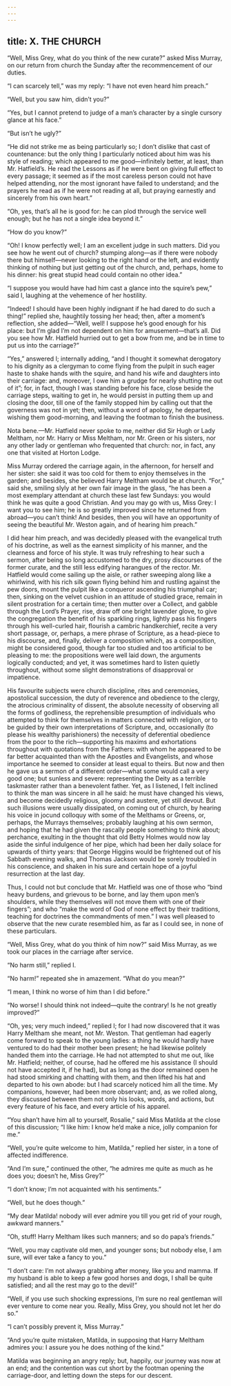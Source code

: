 ```yaml
---
---
---
```

title: X. THE CHURCH
---


“Well, Miss Grey, what do you think of the new curate?” asked Miss Murray, on our return from church the Sunday after the recommencement of our duties.

“I can scarcely tell,” was my reply: “I have not even heard him preach.”

“Well, but you saw him, didn’t you?”

“Yes, but I cannot pretend to judge of a man’s character by a single cursory glance at his face.”

“But isn’t he ugly?”

“He did not strike me as being particularly so; I don’t dislike that cast of countenance: but the only thing I particularly noticed about him was his style of reading; which appeared to me good—infinitely better, at least, than Mr. Hatfield’s. He read the Lessons as if he were bent on giving full effect to every passage; it seemed as if the most careless person could not have helped attending, nor the most ignorant have failed to understand; and the prayers he read as if he were not reading at all, but praying earnestly and sincerely from his own heart.”

“Oh, yes, that’s all he is good for: he can plod through the service well enough; but he has not a single idea beyond it.”

“How do you know?”

“Oh! I know perfectly well; I am an excellent judge in such matters. Did you see how he went out of church? stumping along—as if there were nobody there but himself—never looking to the right hand or the left, and evidently thinking of nothing but just getting out of the church, and, perhaps, home to his dinner: his great stupid head could contain no other idea.”

“I suppose you would have had him cast a glance into the squire’s pew,” said I, laughing at the vehemence of her hostility.

“Indeed! I should have been highly indignant if he had dared to do such a thing!” replied she, haughtily tossing her head; then, after a moment’s reflection, she added—“Well, well! I suppose he’s good enough for his place: but I’m glad I’m not dependent on him for amusement—that’s all. Did you see how Mr. Hatfield hurried out to get a bow from me, and be in time to put us into the carriage?”

“Yes,” answered I; internally adding, “and I thought it somewhat derogatory to his dignity as a clergyman to come flying from the pulpit in such eager haste to shake hands with the squire, and hand his wife and daughters into their carriage: and, moreover, I owe him a grudge for nearly shutting me out of it”; for, in fact, though I was standing before his face, close beside the carriage steps, waiting to get in, he would persist in putting them up and closing the door, till one of the family stopped him by calling out that the governess was not in yet; then, without a word of apology, he departed, wishing them good-morning, and leaving the footman to finish the business.

Nota bene.—Mr. Hatfield never spoke to me, neither did Sir Hugh or Lady Meltham, nor Mr. Harry or Miss Meltham, nor Mr. Green or his sisters, nor any other lady or gentleman who frequented that church: nor, in fact, any one that visited at Horton Lodge.

Miss Murray ordered the carriage again, in the afternoon, for herself and her sister: she said it was too cold for them to enjoy themselves in the garden; and besides, she believed Harry Meltham would be at church. “For,” said she, smiling slyly at her own fair image in the glass, “he has been a most exemplary attendant at church these last few Sundays: you would think he was quite a good Christian. And you may go with us, Miss Grey: I want you to see him; he is so greatly improved since he returned from abroad—you can’t think! And besides, then you will have an opportunity of seeing the beautiful Mr. Weston again, and of hearing him preach.”

I did hear him preach, and was decidedly pleased with the evangelical truth of his doctrine, as well as the earnest simplicity of his manner, and the clearness and force of his style. It was truly refreshing to hear such a sermon, after being so long accustomed to the dry, prosy discourses of the former curate, and the still less edifying harangues of the rector. Mr. Hatfield would come sailing up the aisle, or rather sweeping along like a whirlwind, with his rich silk gown flying behind him and rustling against the pew doors, mount the pulpit like a conqueror ascending his triumphal car; then, sinking on the velvet cushion in an attitude of studied grace, remain in silent prostration for a certain time; then mutter over a Collect, and gabble through the Lord’s Prayer, rise, draw off one bright lavender glove, to give the congregation the benefit of his sparkling rings, lightly pass his fingers through his well-curled hair, flourish a cambric handkerchief, recite a very short passage, or, perhaps, a mere phrase of Scripture, as a head-piece to his discourse, and, finally, deliver a composition which, as a composition, might be considered good, though far too studied and too artificial to be pleasing to me: the propositions were well laid down, the arguments logically conducted; and yet, it was sometimes hard to listen quietly throughout, without some slight demonstrations of disapproval or impatience.

His favourite subjects were church discipline, rites and ceremonies, apostolical succession, the duty of reverence and obedience to the clergy, the atrocious criminality of dissent, the absolute necessity of observing all the forms of godliness, the reprehensible presumption of individuals who attempted to think for themselves in matters connected with religion, or to be guided by their own interpretations of Scripture, and, occasionally (to please his wealthy parishioners) the necessity of deferential obedience from the poor to the rich—supporting his maxims and exhortations throughout with quotations from the Fathers: with whom he appeared to be far better acquainted than with the Apostles and Evangelists, and whose importance he seemed to consider at least equal to theirs. But now and then he gave us a sermon of a different order—what some would call a very good one; but sunless and severe: representing the Deity as a terrible taskmaster rather than a benevolent father. Yet, as I listened, I felt inclined to think the man was sincere in all he said: he must have changed his views, and become decidedly religious, gloomy and austere, yet still devout. But such illusions were usually dissipated, on coming out of church, by hearing his voice in jocund colloquy with some of the Melthams or Greens, or, perhaps, the Murrays themselves; probably laughing at his own sermon, and hoping that he had given the rascally people something to think about; perchance, exulting in the thought that old Betty Holmes would now lay aside the sinful indulgence of her pipe, which had been her daily solace for upwards of thirty years: that George Higgins would be frightened out of his Sabbath evening walks, and Thomas Jackson would be sorely troubled in his conscience, and shaken in his sure and certain hope of a joyful resurrection at the last day.

Thus, I could not but conclude that Mr. Hatfield was one of those who “bind heavy burdens, and grievous to be borne, and lay them upon men’s shoulders, while they themselves will not move them with one of their fingers”; and who “make the word of God of none effect by their traditions, teaching for doctrines the commandments of men.” I was well pleased to observe that the new curate resembled him, as far as I could see, in none of these particulars.

“Well, Miss Grey, what do you think of him now?” said Miss Murray, as we took our places in the carriage after service.

“No harm still,” replied I.

“No harm!” repeated she in amazement. “What do you mean?”

“I mean, I think no worse of him than I did before.”

“No worse! I should think not indeed—quite the contrary! Is he not greatly improved?”

“Oh, yes; very much indeed,” replied I; for I had now discovered that it was Harry Meltham she meant, not Mr. Weston. That gentleman had eagerly come forward to speak to the young ladies: a thing he would hardly have ventured to do had their mother been present; he had likewise politely handed them into the carriage. He had not attempted to shut me out, like Mr. Hatfield; neither, of course, had he offered me his assistance (I should not have accepted it, if he had), but as long as the door remained open he had stood smirking and chatting with them, and then lifted his hat and departed to his own abode: but I had scarcely noticed him all the time. My companions, however, had been more observant; and, as we rolled along, they discussed between them not only his looks, words, and actions, but every feature of his face, and every article of his apparel.

“You shan’t have him all to yourself, Rosalie,” said Miss Matilda at the close of this discussion; “I like him: I know he’d make a nice, jolly companion for me.”

“Well, you’re quite welcome to him, Matilda,” replied her sister, in a tone of affected indifference.

“And I’m sure,” continued the other, “he admires me quite as much as he does you; doesn’t he, Miss Grey?”

“I don’t know; I’m not acquainted with his sentiments.”

“Well, but he does though.”

“My dear Matilda! nobody will ever admire you till you get rid of your rough, awkward manners.”

“Oh, stuff! Harry Meltham likes such manners; and so do papa’s friends.”

“Well, you may captivate old men, and younger sons; but nobody else, I am sure, will ever take a fancy to you.”

“I don’t care: I’m not always grabbing after money, like you and mamma. If my husband is able to keep a few good horses and dogs, I shall be quite satisfied; and all the rest may go to the devil!”

“Well, if you use such shocking expressions, I’m sure no real gentleman will ever venture to come near you. Really, Miss Grey, you should not let her do so.”

“I can’t possibly prevent it, Miss Murray.”

“And you’re quite mistaken, Matilda, in supposing that Harry Meltham admires you: I assure you he does nothing of the kind.”

Matilda was beginning an angry reply; but, happily, our journey was now at an end; and the contention was cut short by the footman opening the carriage-door, and letting down the steps for our descent.
